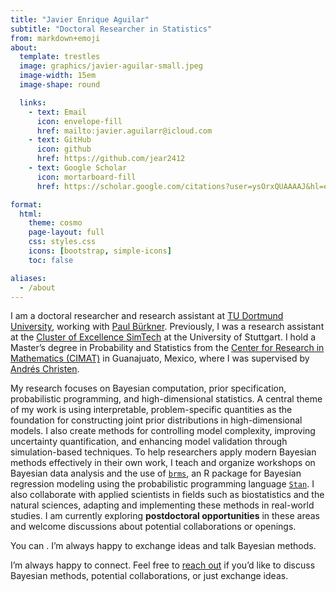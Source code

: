 ```yaml
---
title: "Javier Enrique Aguilar"
subtitle: "Doctoral Researcher in Statistics"
from: markdown+emoji
about:
  template: trestles
  image: graphics/javier-aguilar-small.jpeg
  image-width: 15em
  image-shape: round

  links:
    - text: Email
      icon: envelope-fill
      href: mailto:javier.aguilarr@icloud.com
    - text: GitHub
      icon: github
      href: https://github.com/jear2412
    - text: Google Scholar
      icon: mortarboard-fill
      href: https://scholar.google.com/citations?user=ysOrxQUAAAAJ&hl=en

format:
  html:
    theme: cosmo
    page-layout: full
    css: styles.css
    icons: [bootstrap, simple-icons]
    toc: false

aliases:
  - /about
---
```


::: {#about-heading}
I am a doctoral researcher and research assistant at [TU Dortmund University](https://compstat.statistik.tu-dortmund.de/en/), working with [Paul Bürkner](https://paul-buerkner.github.io). Previously, I was a research assistant at the [Cluster of Excellence SimTech](https://www.simtech.uni-stuttgart.de) at the University of Stuttgart. I hold a Master’s degree in Probability and Statistics from the [Center for Research in Mathematics (CIMAT)](https://ppe.cimat.mx) in Guanajuato, Mexico, where I was supervised by [Andrés Christen](https://www.cimat.mx/~jac/).

My research focuses on Bayesian computation, prior specification, probabilistic programming, and high-dimensional statistics. A central theme of my work is using interpretable, problem-specific quantities as the foundation for constructing joint prior distributions in high-dimensional models. I also create methods for controlling model complexity, improving uncertainty quantification, and enhancing model validation through simulation-based techniques. To help researchers apply modern Bayesian methods effectively in their own work, I teach and organize workshops on Bayesian data analysis and the use of [`brms`](https://paul-buerkner.github.io/brms/), an R package for Bayesian regression modeling using the probabilistic programming language [`Stan`](https://mc-stan.org/). I also collaborate with applied scientists in fields such as biostatistics and the natural sciences, adapting and implementing these methods in real-world studies. I am currently exploring **postdoctoral opportunities** in these areas and welcome discussions about potential collaborations or openings.

You can . I’m always happy to exchange ideas and talk Bayesian methods.

I’m always happy to connect. Feel free to [reach out](mailto:javier.aguilarr@icloud.com) if you’d like to discuss Bayesian methods, potential collaborations, or just exchange ideas.


<!-- I am a reviewer for journals such as the *Journal of the Royal Statistical Society*, *Statistics in Medicine*, and *Applied Statistics*, among others. -->

:::
